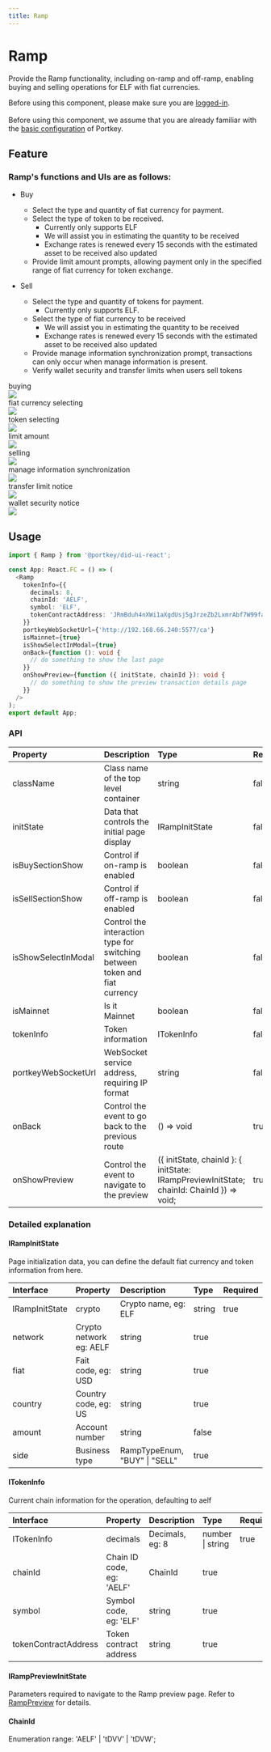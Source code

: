 ```yaml
---
title: Ramp
---
```



# Ramp

Provide the Ramp functionality, including on-ramp and off-ramp, enabling buying and selling operations for ELF with fiat currencies.

<HighlightBlock>
Before using this component, please make sure you are <a href="/docs/SDKs/UISDK/TypeScript/Document/SignIn">logged-in</a>.
<br/><br/>
Before using this component, we assume that you are already familiar with the <a href="/docs/SDKs/UISDK/TypeScript/Document/Configuration">basic configuration</a> of Portkey.
</HighlightBlock>

## Feature

### Ramp's functions and UIs are as follows:

-   Buy
    -   Select the type and quantity of fiat currency for payment.
    -   Select the type of token to be received.
        -   Currently only supports ELF
        -   We will assist you in estimating the quantity to be received
        -   Exchange rates is renewed every 15 seconds with the estimated asset to be received also updated
    -   Provide limit amount prompts, allowing payment only in the specified range of fiat currency for token exchange.

-   Sell
    -   Select the type and quantity of tokens for payment.
        -   Currently only supports ELF.
    -   Select the type of fiat currency to be received
        -   We will assist you in estimating the quantity to be received
        -   Exchange rates is renewed every 15 seconds with the estimated asset to be received also updated
    -   Provide manage information synchronization prompt, transactions can only occur when manage information is present.
    -   Verify wallet security and transfer limits when users sell tokens

<div style={{display: 'flex', justifyContent: 'space-between', alignItems: 'start', width: '100%'}}>
  <div style={{width: '32%'}}> 
    <div style={{textAlign: 'center', color: '#999'}}> buying </div>
    <img src='/img/ui-sdk/ui-for-buying.png'  width={'99.5%'} style={{border: '1px solid #dee2e8'}} />
  </div>
  <div  style={{width: '32%'}}> 
    <div style={{textAlign: 'center', color: '#999'}}> fiat currency selecting </div>
    <img src='/img/ui-sdk/ui-for-fiat-currency-selecting.png' width={'99.5%'} style={{border: '1px solid #dee2e8'}} />
  </div>
  <div  style={{width: '32%'}}> 
    <div style={{textAlign: 'center', color: '#999'}}> token selecting </div>
     <img src='/img/ui-sdk/ui-for-token-selecting.png' width={'99.5%'} style={{border: '1px solid #dee2e8'}} />
  </div>
</div>

<div style={{display: 'flex', justifyContent: 'space-between', alignItems: 'start', width: '100%'}}>
  <div style={{width: '32%'}}> 
    <div style={{textAlign: 'center', color: '#999'}}> limit amount </div>
    <img src='/img/ui-sdk/ui-for-limit-amount.png'  width={'99.5%'} style={{border: '1px solid #dee2e8'}} />
  </div>
  <div style={{width: '32%'}}> 
    <div style={{textAlign: 'center', color: '#999'}}> selling </div>
    <img src='/img/ui-sdk/ui-for-selling.png' width={'99.5%'} style={{border: '1px solid #dee2e8'}} />
  </div>
  <div style={{width: '32%'}}> 
    <div style={{textAlign: 'center', color: '#999'}}> manage information synchronization </div>
    <img src='/img/ui-sdk/ui-for-manage-information-synchronization.png' width={'99.5%'} style={{border: '1px solid #dee2e8'}} />
  </div>
</div>

<div style={{display: 'flex', justifyContent: 'space-between', alignItems: 'start', width: '100%'}}>
  <div style={{width: '49%'}}> 
    <div style={{textAlign: 'center', color: '#999'}}> transfer limit notice </div>
    <img src='/img/ui-sdk/ui-for-wallet-security-modal.png' width={'99.5%'} style={{border: '1px solid #dee2e8'}} />
  </div>
  <div style={{width: '49%'}}> 
    <div style={{textAlign: 'center', color: '#999'}}> wallet security notice </div>
    <img src='/img/ui-sdk/ui-for-limit-modal.png' width={'99.5%'} style={{border: '1px solid #dee2e8'}} />
  </div>
</div>

## Usage

```typescript
import { Ramp } from '@portkey/did-ui-react';

const App: React.FC = () => (
  <Ramp
    tokenInfo={{
      decimals: 8,
      chainId: 'AELF',
      symbol: 'ELF',
      tokenContractAddress: 'JRmBduh4nXWi1aXgdUsj5gJrzeZb2LxmrAbf7W99faZSvoAaE',
    }}
    portkeyWebSocketUrl={'http://192.168.66.240:5577/ca'}
    isMainnet={true}
    isShowSelectInModal={true}
    onBack={function (): void {
      // do something to show the last page
    }}
    onShowPreview={function ({ initState, chainId }): void {
      // do something to show the preview transaction details page
    }}
  />
);
export default App;
```

### API

| Property            | Description                                                                | Type                                                                                      | Required   | Default       |
| :------------------ | :------------------------------------------------------------------------- | :---------------------------------------------------------------------------------------- | :-------- | :------------ |
| className           | Class name of the top level container                                      | string                                                                                    | false     | —             |
| initState           | Data that controls the initial page display                                | IRampInitState                                                                            | false     | —             |
| isBuySectionShow    | Control if on-ramp is enabled                                              | boolean                                                                                   | false     | true          |
| isSellSectionShow   | Control if off-ramp is enabled                                             | boolean                                                                                   | false     | true          |
| isShowSelectInModal | Control the interaction type for switching between token and fiat currency | boolean                                                                                   | false     | true          |
| isMainnet           | Is it Mainnet                                                              | boolean                                                                                   | false     | —             |
| tokenInfo           | Token information                                                          | ITokenInfo                                                                                | false     | —             |
| portkeyWebSocketUrl | WebSocket service address, requiring IP format                             | string                                                                                    | false     | —             |
| onBack              | Control the event to go back to the previous route                         | () => void                                                                                | true      | —             |
| onShowPreview       | Control the event to navigate to the preview                               | ({ initState, chainId }: { initState: IRampPreviewInitState; chainId: ChainId }) => void; | true      | —             |

### Detailed explanation

#### IRampInitState

Page initialization data, you can define the default fiat currency and token information from here.

| Interface      | Property                | Description                   | Type   | Required  |
| :------------- | :---------------------- | :---------------------------- | :----- | :-------- |
| IRampInitState | crypto                  | Crypto name, eg: ELF          | string | true      |
| network        | Crypto network eg: AELF | string                        | true   |           |
| fiat           | Fait code, eg: USD      | string                        | true   |           |
| country        | Country code, eg: US    | string                        | true   |           |
| amount         | Account number          | string                        | false  |           |
| side           | Business type           | RampTypeEnum, "BUY" \| "SELL" | true   |           |

#### ITokenInfo

Current chain information for the operation, defaulting to aelf

| Interface            | Property                  | Description     | Type             | Required  |
| :------------------- | :------------------------ | :-------------- | :--------------- | :-------- |
| ITokenInfo           | decimals                  | Decimals, eg: 8 | number \| string | true      |
| chainId              | Chain ID code, eg: 'AELF' | ChainId         | true             |           |
| symbol               | Symbol code, eg: 'ELF'    | string          | true             |           |
| tokenContractAddress | Token contract address    | string          | true             |           |

#### IRampPreviewInitState

Parameters required to navigate to the Ramp preview page. Refer to [RampPreview](/docs/SDKs/UISDK/TypeScript/Document/RampPreview) for details.

#### ChainId

Enumeration range: 'AELF' \| 'tDVV' \| 'tDVW';
